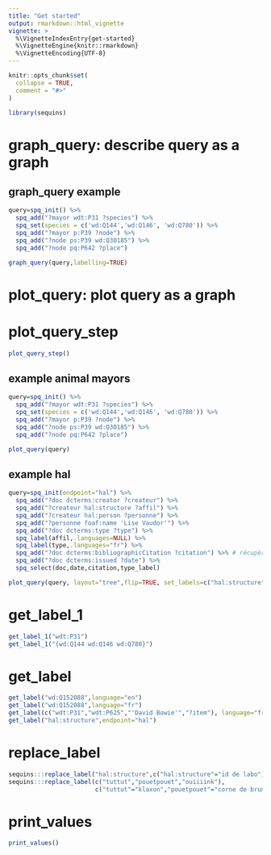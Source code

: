 ```yaml
---
title: "Get started"
output: rmarkdown::html_vignette
vignette: >
  %\VignetteIndexEntry{get-started}
  %\VignetteEngine{knitr::rmarkdown}
  %\VignetteEncoding{UTF-8}
---
```


```r
knitr::opts_chunk$set(
  collapse = TRUE,
  comment = "#>"
)
```

```r
library(sequins)
```

<!-- WARNING - This vignette is generated by {fusen} from dev/flat_full.Rmd: do not edit by hand -->

<!-- Run this 'development' chunk -->

<!-- Store every call to library() that you need to explore your functions -->


# graph_query: describe query as a graph

## graph_query example

```r
query=spq_init() %>%
  spq_add("?mayor wdt:P31 ?species") %>%
  spq_set(species = c('wd:Q144','wd:Q146', 'wd:Q780')) %>%
  spq_add("?mayor p:P39 ?node") %>%
  spq_add("?node ps:P39 wd:Q30185") %>%
  spq_add("?node pq:P642 ?place") 

graph_query(query,labelling=TRUE)
```

# plot_query: plot query as a graph

# plot_query_step

    

  

```r
plot_query_step()
```

  

  


## example animal mayors

```r
query=spq_init() %>%
  spq_add("?mayor wdt:P31 ?species") %>%
  spq_set(species = c('wd:Q144','wd:Q146', 'wd:Q780')) %>%
  spq_add("?mayor p:P39 ?node") %>%
  spq_add("?node ps:P39 wd:Q30185") %>%
  spq_add("?node pq:P642 ?place") 

plot_query(query)
```

## example hal

```r
query=spq_init(endpoint="hal") %>%
  spq_add("?doc dcterms:creator ?createur") %>%  
  spq_add("?createur hal:structure ?affil") %>%     
  spq_add("?createur hal:person ?personne") %>%        
  spq_add("?personne foaf:name 'Lise Vaudor'") %>% 
  spq_add("?doc dcterms:type ?type") %>% 
  spq_label(affil,.languages=NULL) %>% 
  spq_label(type,.languages="fr") %>% 
  spq_add("?doc dcterms:bibliographicCitation ?citation") %>% # récupère la citation
  spq_add("?doc dcterms:issued ?date") %>% 
  spq_select(doc,date,citation,type_label)

plot_query(query, layout="tree",flip=TRUE, set_labels=c("hal:structure"="id de labo"), show_step=TRUE)
```

# get_label_1

    

  

```r
get_label_1("wdt:P31")
get_label_1("{wd:Q144 wd:Q146 wd:Q780}")
```

  

  

# get_label

```r
get_label("wd:Q152088",language="en")
get_label("wd:Q152088",language="fr")
get_label(c("wdt:P31","wdt:P625","'David Bowie'","?item"), language="fr")
get_label("hal:structure",endpoint="hal")
```

# replace_label

```r
sequins:::replace_label("hal:structure",c("hal:structure"="id de labo"))
sequins:::replace_label(c("tuttut","pouetpouet","ouiiiink"),
                        c("tuttut"="klaxon","pouetpouet"="corne de brume"))
```

# print_values

    

  

```r
print_values()
```

  

  

